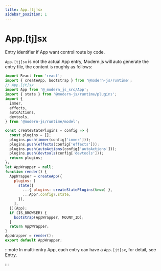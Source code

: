 ```yaml
---
title: App.[tj]sx
sidebar_position: 1
---
```

# App.[tj]sx

Entry identifier if App want control route by code.

`App.[tj]sx` is not the actual App entry, Modern.js will auto generate the entry file, the content is roughly as follows:

```js
import React from 'react';
import { createApp, bootstrap } from '@modern-js/runtime';
// App.[jt]sx
import App from '@_modern_js_src/App';
import { state } from '@modern-js/runtime/plugins';
import {
  immer,
  effects,
  autoActions,
  devtools,
} from '@modern-js/runtime/model';

const createStatePlugins = config => {
  const plugins = [];
  plugins.push(immer(config['immer']));
  plugins.push(effects(config['effects']));
  plugins.push(autoActions(config['autoActions']));
  plugins.push(devtools(config['devtools']));
  return plugins;
};
let AppWrapper = null;
function render() {
  AppWrapper = createApp({
    plugins: [
      state({
        ...{ plugins: createStatePlugins(true) },
        ...App?.config?.state,
      }),
    ],
  })(App);
  if (IS_BROWSER) {
    bootstrap(AppWrapper, MOUNT_ID);
  }
  return AppWrapper;
}
AppWrapper = render();
export default AppWrapper;
```

:::note
In multi-entry App, each entry can have a `App.[jt]sx`, for detail, see [Entry](/guides/concept/entries).

:::
